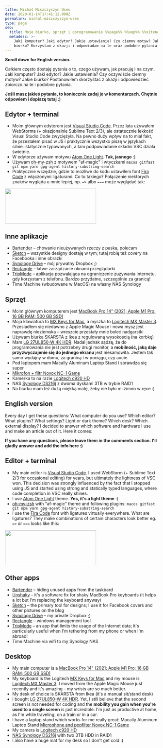 ```yaml
---
title: Michał Miszczyszyn Uses
date: 2020-01-14T17:41:12.000Z
permalink: michal-miszczyszyn-uses
type: page
seo:
  title: Moje biurko, sprzęt i oprogramowanie %%page%% %%sep%% %%sitename%%
  metadesc: >-
    Jaki komputer? Jaki edytor? Jakie ustawienia? Czy ciemny motyw? Jakie
    biurko? Korzystam z okazji i odpowiadam na te oraz podobne pytania.
---
```


**Scroll down for English version.**

Całkiem często dostaję pytania o to, czego używam, jak pracuję i na czym. Jaki komputer? Jaki edytor? Jakie ustawienia? Czy oczywiście ciemny motyw? Jakie biurko? Postanowiłem skorzystać z okazji i odpowiedzieć zbiorczo na te i podobne pytania.

**Jeśli masz jakieś pytania, to koniecznie zadaj je w komentarzach. Chętnie odpowiem i dopiszę tutaj :)**

## Edytor + terminal

- Moim głównym edytorem jest [Visual Studio Code](https://code.visualstudio.com). Przez lata używałem WebStorma (+ okazjonalnie Sublime Text 2/3), ale ostatecznie lekkość Visual Studio Code zwyciężyła. Na pewno duży wpływ na to miał fakt, że przestałem pisać w JS i praktycznie wszystko piszę w językach silnie+statycznie typowanych, a tam podpowiadanie składni VSC działa świetnie.
- W edytorze używam motywu [Atom One Light](https://marketplace.visualstudio.com/items?itemName=akamud.vscode-theme-onelight). **Tak, jasnego** :)
- Używam [oh-my-zsh](https://github.com/ohmyzsh/ohmyzsh) z motywem "af-magic" i wtyczkami `macos gitfast git npm yarn gpg-agent history-substring-search`
- Praktycznie wszędzie, gdzie to możliwe do kodu ustawiłem font [Fira Code](https://github.com/tonsky/FiraCode) z włączonymi ligaturami. Co to takiego? Połączenie niektórych znaków wygląda u mnie lepiej, np. <code style="font-variant-ligatures: none">=></code> albo <code style="font-variant-ligatures: none">===</code> może wyglądać tak:

<a href="/public/assets/wp-content/uploads/2020/01/Screenshot-2020-01-14-at-17.08.56.png">
  <img
    src="/public/assets/wp-content/uploads/2020/01/Screenshot-2020-01-14-at-17.08.56-300x115.png"
    alt=""
    width="300"
    height="115"
    class="aligncenter size-medium wp-image-2359"
  />
</a>

## Inne aplikacje

- [Bartender](https://www.macbartender.com) – chowanie nieużywanych rzeczy z paska, polecam
- [Sketch](https://www.sketch.com) – wszystkie designy dostaję w tym; tutaj robię też covery na Facebooka i inne obrazki
- [Synology Drive](https://www.synology.com/en-global/dsm/feature/drive) – mój prywatny Dropbox ;)
- [Rectangle](https://rectangleapp.com) – łatwe zarządzanie oknami przeglądarki
- [TripMode](https://www.tripmode.ch) – aplikacja pozwalająca na ograniczenie zużywania internetu, gdy korzystam z telefonu. Bardzo przydatne, szczególnie za granicą!
- Time Machine (wbudowane w MacOS) na własny NAS Synology

## Sprzęt

- Moim głównym komputerem jest [MacBook Pro 14" (2021; Apple M1 Pro; 16 GB RAM; 500 GB SSD)](https://www.x-kom.pl/p/690347-notebook-laptop-140-apple-macbook-pro-m1-pro-16gb-512-mac-os-space-gray.html?partnerid=100162370&sm12=NDY=&ts=1641758054&token=6ab7b9cde43c838f9e76042a3b8bfdcd&106)
- Moja klawiatura to [MX Keys for Mac](https://www.x-kom.pl/p/590802-klawiatura-bezprzewodowa-logitech-mx-keys-for-mac-space-gray.html?partnerid=100162370&sm12=NDY=&ts=1641758054&token=6ab7b9cde43c838f9e76042a3b8bfdcd&95), a myszka to [Logitech MX Master 3](https://www.x-kom.pl/p/666723-myszka-bezprzewodowa-logitech-mx-master-3-czarny.html?partnerid=100162370&sm12=NDY=&ts=1641758054&token=6ab7b9cde43c838f9e76042a3b8bfdcd&83). Przesiadłem się niedawno z Apple Magic Mouse i nowa mysz jest naprawdę nieziemska – wreszcie przestały mnie boleć nadgarstki
- Używam biurka SKARSTA z Ikea z regulowaną wysokością (na korbkę)
- Mam [LG 27UL850-W 4K HDR](https://www.x-kom.pl/p/523891-monitor-led-27-lg-27ul850-w-4k-hdr.html?partnerid=100162370&sm12=NDY=&ts=1641758054&token=6ab7b9cde43c838f9e76042a3b8bfdcd&69). Nadal jednak sądzę, że do programowania nie jest potrzebny drugi monitor, a **mobilność, jaką daje przyzwyczajenie się do jednego ekranu** jest niesamowita. Jestem tak samo wydajny w domu, za granicą i w pociągu, czy aucie.
- Pod laptopem mam Macally Aluminum Laptop Stand i sprawdza się super
- [Mikrofon + filtr Novox NC-1 Game](https://www.x-kom.pl/p/617252-mikrofon-novox-nc-1-game-box.html?partnerid=100162370&sm12=NDY=&ts=1641758054&token=6ab7b9cde43c838f9e76042a3b8bfdcd&63)
- Kamerka to na razie [Logitech c920 HD](https://www.x-kom.pl/p/78034-kamera-internetowa-logitech-c920-pro-full-hd.html?partnerid=100162370&sm12=NDY=&ts=1641758054&token=6ab7b9cde43c838f9e76042a3b8bfdcd&78)
- NAS [Synology DS216j](https://www.x-kom.pl/p/297064-dysk-sieciowy-nas-macierz-synology-ds216j-2xhdd-2x1ghz-512mb-2xusb-1xlan.html?partnerid=100162370&sm12=NDY=&ts=1641758054&token=6ab7b9cde43c838f9e76042a3b8bfdcd&107) z dwoma dyskami 3TB w trybie RAID1
- Na biurku mam też dużą miękką matę, żeby nie było mi zimno w ręce :)

## English version

Every day I get these questions: What computer do you use? Which editor? What plugins? What settings? Light or dark theme? Which desk? Which external display? I decided to answer which software and hardware I use and make an article out of it. Here it comes:

**If you have any questions, please leave them in the comments section. I'll gladly answer and add the info here :)**

## Editor + terminal

- My main editor is [Visual Studio Code](https://code.visualstudio.com). I used WebStorm (+ Sublime Text 2/3 for occasional editing) for years, but ultimately the lightness of VSC won. This decision was strongly influenced by the fact that I stopped using JS and started using strong and statically typed languages, where code completion in VSC really shines.
- I use [Atom One Light](https://marketplace.visualstudio.com/items?itemName=akamud.vscode-theme-onelight) theme. **Yes, it's a light theme** :)
- [oh-my-zsh](https://github.com/ohmyzsh/ohmyzsh) with "af-magic" theme and following plugins: `macos gitfast git npm yarn gpg-agent history-substring-search`
- I use the [Fira Code](https://github.com/tonsky/FiraCode) font with ligatures virtually everywhere. What are ligatures? They make combinations of certain characters look better eg. <code style="font-variant-ligatures: none">=></code> or <code style="font-variant-ligatures: none">===</code> looks like this:

<a href="/public/assets/wp-content/uploads/2020/01/Screenshot-2020-01-14-at-17.08.56.png">
  <img
    src="/public/assets/wp-content/uploads/2020/01/Screenshot-2020-01-14-at-17.08.56-300x115.png"
    alt=""
    width="300"
    height="115"
    class="aligncenter size-medium wp-image-2359"
  />
</a>

## Other apps

- [Bartender](https://www.macbartender.com) – hiding unused apps from the taskbard
- [Unshaky](https://unshaky.nestederror.com) – it's a software fix for shaky MacBook Pro keyboards (it helps a lot but I'm replacing the keyboard anyway)
- [Sketch](https://www.sketch.com) – the primary tool for designs; I use it for Facebook covers and other pictures on the blog
- [Synology Drive](https://www.synology.com/en-global/dsm/feature/drive) – my private Dropbox ;)
- [Rectangle](https://rectangleapp.com) – windows management tool
- [TripMode](https://www.tripmode.ch) – an app that limits the usage of the Internet data; it's particularly useful when I'm tethering from my phone or when I'm abroad!
- Time Machine via wifi to my Synology NAS

## Desktop

- My main computer is a [MacBook Pro 14" (2021; Apple M1 Pro; 16 GB RAM; 500 GB SSD)](https://www.x-kom.pl/p/690347-notebook-laptop-140-apple-macbook-pro-m1-pro-16gb-512-mac-os-space-gray.html?partnerid=100162370&sm12=NDY=&ts=1641758054&token=6ab7b9cde43c838f9e76042a3b8bfdcd&106)
- My keyboard is the Logitech [MX Keys for Mac](https://www.x-kom.pl/p/590802-klawiatura-bezprzewodowa-logitech-mx-keys-for-mac-space-gray.html?partnerid=100162370&sm12=NDY=&ts=1641758054&token=6ab7b9cde43c838f9e76042a3b8bfdcd&95) and my mouse is [Logitech MX Master 3](https://www.x-kom.pl/p/666723-myszka-bezprzewodowa-logitech-mx-master-3-czarny.html?partnerid=100162370&sm12=NDY=&ts=1641758054&token=6ab7b9cde43c838f9e76042a3b8bfdcd&83). I moved from the Apple Magic Mouse just recently and it's amazing – my wrists are so much better.
- My desk of choice is SKARSTA from Ikea (it's a manual sit/stand desk)
- I bought [LG 27UL850-W 4K HDR](https://www.x-kom.pl/p/523891-monitor-led-27-lg-27ul850-w-4k-hdr.html?partnerid=100162370&sm12=NDY=&ts=1641758054&token=6ab7b9cde43c838f9e76042a3b8bfdcd&69). Yet, I still believe that the second screen is not needed for coding and the **mobility you gain when you're used to a single screen** is just incredible. I'm just as productive at home, as I'm while traveling, on a train or in a car.
- I have a laptop stand which works for me really great: Macally Aluminum Laptop Stand
  [Microphone and popfilter Novox NC-1 Game](https://www.x-kom.pl/p/617252-mikrofon-novox-nc-1-game-box.html?partnerid=100162370&sm12=NDY=&ts=1641758054&token=6ab7b9cde43c838f9e76042a3b8bfdcd&63)
- My camera is [Logitech c920 HD](https://www.x-kom.pl/p/78034-kamera-internetowa-logitech-c920-pro-full-hd.html?partnerid=100162370&sm12=NDY=&ts=1641758054&token=6ab7b9cde43c838f9e76042a3b8bfdcd&78)
- [NAS Synology DS216j](https://www.x-kom.pl/p/297064-dysk-sieciowy-nas-macierz-synology-ds216j-2xhdd-2x1ghz-512mb-2xusb-1xlan.html?partnerid=100162370&sm12=NDY=&ts=1641758054&token=6ab7b9cde43c838f9e76042a3b8bfdcd&107) with two 3TB HDD in RAID1
- I also have a huge mat for my desk so I don't get cold :)

